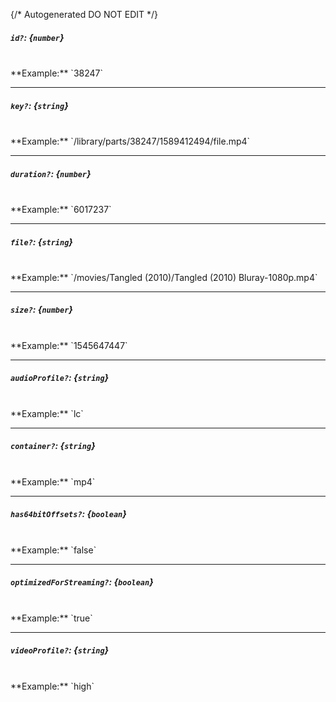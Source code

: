 {/* Autogenerated DO NOT EDIT  */}
##### `id?`: *{`number`}*
<br/>
**Example:** `38247`

---
##### `key?`: *{`string`}*
<br/>
**Example:** `/library/parts/38247/1589412494/file.mp4`

---
##### `duration?`: *{`number`}*
<br/>
**Example:** `6017237`

---
##### `file?`: *{`string`}*
<br/>
**Example:** `/movies/Tangled (2010)/Tangled (2010) Bluray-1080p.mp4`

---
##### `size?`: *{`number`}*
<br/>
**Example:** `1545647447`

---
##### `audioProfile?`: *{`string`}*
<br/>
**Example:** `lc`

---
##### `container?`: *{`string`}*
<br/>
**Example:** `mp4`

---
##### `has64bitOffsets?`: *{`boolean`}*
<br/>
**Example:** `false`

---
##### `optimizedForStreaming?`: *{`boolean`}*
<br/>
**Example:** `true`

---
##### `videoProfile?`: *{`string`}*
<br/>
**Example:** `high`


